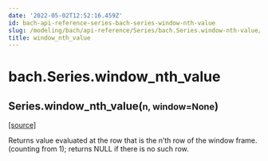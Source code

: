 ```yaml
---
date: '2022-05-02T12:52:16.459Z'
id: bach-api-reference-series-bach-series-window-nth-value
slug: /modeling/bach/api-reference/Series/bach.Series.window-nth-value/
title: window_nth_value
---
```


# bach.Series.window_nth_value

<div class="method">

<h2 class="signature-method"><span class="additional-name">Series.</span><span class="name">window_nth_value(</span><small class="parameter-list"><span class="parameter" id="n">n</span>, <span class="parameter" id="window">window=None</span></small>)</h2>


&#8203;<span class="view-source">[[source]](https://github.com/objectiv/objectiv-analytics/blob/main/bach/bach/series/series.py)</span>

<div class="content">

Returns value evaluated at the row that is the n’th row of the window frame.
(counting from 1); returns NULL if there is no such row.


</div>

</div>
